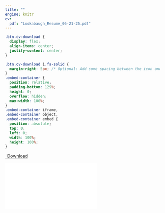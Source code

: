 ```yaml
---
title: ""
engine: knitr
cv:
  pdf: "Lookabaugh_Resume_06-21-25.pdf"
---
```


```css
.btn.cv-download {
  display: flex;
  align-items: center;
  justify-content: center;
}

.btn.cv-download i.fa-solid {
  margin-right: 5px; /* Optional: Add some spacing between the icon and text */
}
.embed-container {
  position: relative;
  padding-bottom: 129%;
  height: 0;
  overflow: hidden;
  max-width: 100%;
}
.embed-container iframe,
.embed-container object,
.embed-container embed {
  position: absolute;
  top: 0;
  left: 0;
  width: 100%;
  height: 100%;
}
```

```{=html}
<p class="text-center">
  <a class="btn btn-primary btn-lg cv-download" href="`r rmarkdown::metadata$cv$pdf`" target="_blank">
  <i class="fa-solid fa-file-arrow-down"></i>&ensp;Download
</a>
  </p>
  <div class="embed-container">
  <iframe src="`r rmarkdown::metadata$cv$pdf`" style="border: 0.5px"></iframe>
  </div>
  ```